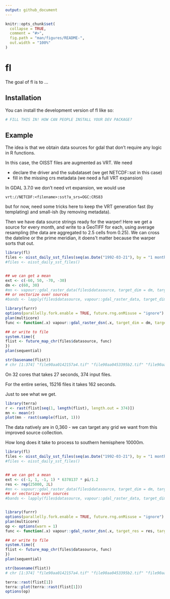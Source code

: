 ```yaml
---
output: github_document
---
```


<!-- README.md is generated from README.Rmd. Please edit that file -->

```r
knitr::opts_chunk$set(
  collapse = TRUE,
  comment = "#>",
  fig.path = "man/figures/README-",
  out.width = "100%"
)
```

# fl

<!-- badges: start -->
<!-- badges: end -->

The goal of fl is to ...

## Installation

You can install the development version of fl like so:

``` r
# FILL THIS IN! HOW CAN PEOPLE INSTALL YOUR DEV PACKAGE?
```

## Example

The idea is that we obtain data sources for gdal that don't require any logic in R functions. 

In this case, the OISST files are augmented as VRT. We need

- declare the driver and the subdataset (we get NETCDF:<filename>:sst in this case)
- fill in the missing crs metadata (we  need a full VRT expansion)

In GDAL 3.7.0 we don't need vrt expansion, we would use

```
vrt://NETCDF:<filename>:sst?a_srs=OGC:CRS83
```

but for now, need some tricks here to keep the VRT generation fast (by templating) and small-ish (by removing metadata). 

Then we have data source strings ready for the warper!  Here we get a source for every month, and write to a GeoTIFF for each, using average resampling (the data are aggregated to 2.5 cells from 0.25). We can cross the dateline or the prime meridian, it doens't matter because the warper sorts that out. 



```r
library(fl)
files <- oisst_daily_sst_files(seq(as.Date("1992-03-21"), by = "1 month", length.out = 12L * 580))
#files <- oisst_daily_sst_files()


## we can get a mean
ext <- c(-60, 50, -70, -30)
dm <- c(60, 30)
#mn <- vapour::gdal_raster_data(files$datasource, target_dim = dm, target_ext = ext)
## or vectorize over sources
#bands <- lapply(files$datasource, vapour::gdal_raster_data, target_dim = dm, target_ext = ext)

library(furrr)
options(parallelly.fork.enable = TRUE, future.rng.onMisuse = "ignore")
plan(multicore)
func <- function(.x) vapour::gdal_raster_dsn(.x, target_dim = dm, target_ext = ext, resample = "average")[[1]]

## or write to file
system.time({
flist <- future_map_chr(files$datasource, func) 
})
plan(sequential)

str(basename(flist))
# chr [1:374] "file90aa0142157a4.tif" "file90aa0453395b2.tif" "file90aa04bd28a87.tif" "file90aa05fb4b65d.tif" ...
```



On 32 cores that takes 27 seconds, 374 input files. 


For the entire series, 15216 files it takes  162 seconds. 





Just to see what we get. 

```r
library(terra)
r <- rast(flist[seq(1, length(flist), length.out = 374)])
mn <- mean(r)
plot(mn - rast(sample(flist, 1)))

```

The data natively are in 0,360 - we can target any grid we want from this improved source collection. 


How long does it take to process to southern hemisphere 10000m. 


```r
library(fl)
files <- oisst_daily_sst_files(seq(as.Date("1992-03-21"), by = "1 month", length.out = 12L * 580))
#files <- oisst_daily_sst_files()


## we can get a mean
ext <- c(-1, 1, -1, 1) * 6378137 * pi/1.2
res <- rep(25000, 2L)
#mn <- vapour::gdal_raster_data(files$datasource, target_dim = dm, target_ext = ext)
## or vectorize over sources
#bands <- lapply(files$datasource, vapour::gdal_raster_data, target_dim = dm, target_ext = ext)


library(furrr)
options(parallelly.fork.enable = TRUE, future.rng.onMisuse = "ignore")
plan(multicore)
op <- options(warn = 1)
func <- function(.x) vapour::gdal_raster_dsn(.x, target_res = res, target_ext = ext, target_crs = "EPSG:3031", resample = "average")[[1]]

## or write to file
system.time({
flist <- future_map_chr(files$datasource, func) 
})
plan(sequential)

str(basename(flist))
# chr [1:374] "file90aa0142157a4.tif" "file90aa0453395b2.tif" "file90aa04bd28a87.tif" "file90aa05fb4b65d.tif" ...

terra::rast(flist[1])
terra::plot(terra::rast(flist[1]))
options(op)
```

